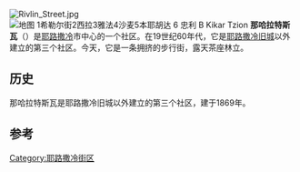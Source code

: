 [[Image:Rivlin_Street.jpg|thumb]]
[[File:Nachalat Shiv'a's Map2.JPG|thumb|地图 
1希勒尔街2西拉3雅法4沙麦5本耶胡达 6 忠利 B Kikar Tzion]]
'''那哈拉特斯瓦'''（{{lang-he|נחלת שבעה}}）是[[耶路撒冷|耶路撒冷]]市中心的一个社区。在19世纪60年代，它是[[耶路撒冷旧城|耶路撒冷旧城]]以外建立的第三个社区。今天，它是一条拥挤的步行街，露天茶座林立。

==历史==
那哈拉特斯瓦是耶路撒冷旧城以外建立的第三个社区，建于1869年。
==参考==
{{reflist}}
{{coord|31.780373|N|35.219266|E|display=title}}
{{耶路撒冷社区}}
[[Category:耶路撒冷街区|Category:耶路撒冷街区]]